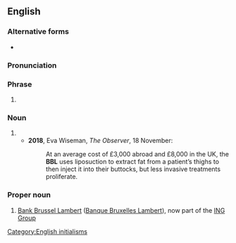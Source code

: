 {{also|bbl}}
==English==

===Alternative forms===
* {{l|en|bbl}}

===Pronunciation===
{{IPA letters|en|B|B|L}}

===Phrase===
{{head|en|phrase}}

# {{abbreviation of|en|[[be]] [[back]] [[later]]}}

===Noun===
{{en-noun}}

# {{init of|en|Brazilian butt lift}}
#* '''2018''', Eva Wiseman, ''The Observer'', 18 November:
#*: At an average cost of £3,000 abroad and £8,000 in the UK, the '''BBL''' uses liposuction to extract fat from a patient’s thighs to then inject it into their buttocks, but less invasive treatments proliferate.

===Proper noun===
{{en-proper noun}}

# [[w:Bank Brussel Lambert|Bank Brussel Lambert]] ([[w:Banque Bruxelles Lambert|Banque Bruxelles Lambert]]), now part of the [[w:ING Group|ING Group]]

[[Category:English initialisms]]